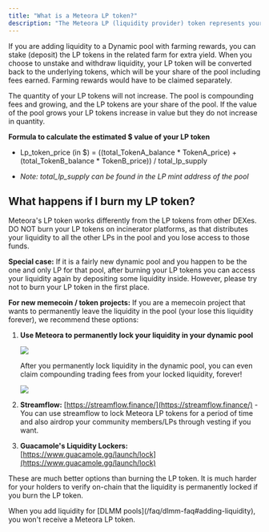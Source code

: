 ```yaml
---
title: "What is a Meteora LP token?"
description: "The Meteora LP (liquidity provider) token represents your share of the Dynamic pool after you have deposited liquidity. Every time you deposit liquidity into a Dynamic pool, you will receive an LP token. When you withdraw liquidity later, your LP token will be converted back to the underlying tokens, which will be your share of the pool including fees earned."
---
```


If you are adding liquidity to a Dynamic pool with farming rewards, you can stake (deposit) the LP tokens in the related farm for extra yield. When you choose to unstake and withdraw liquidity, your LP token will be converted back to the underlying tokens, which will be your share of the pool including fees earned. Farming rewards would have to be claimed separately.

The quantity of your LP tokens will not increase. The pool is compounding fees and growing, and the LP tokens are your share of the pool. If the value of the pool grows your LP tokens increase in value but they do not increase in quantity.

**Formula to calculate the estimated $ value of your LP token**

* Lp\_token\_price (in $) = ((total\_TokenA\_balance \* TokenA\_price) + (total\_TokenB\_balance \* TokenB\_price)) / total\_lp\_supply

* *Note: total\_lp\_supply can be found in the LP mint address of the pool*

## **What happens if I burn my LP token?**

Meteora's LP token works differently from the LP tokens from other DEXes. DO NOT burn your LP tokens on incinerator platforms, as that distributes your liquidity to all the other LPs in the pool and you lose access to those funds.

**Special case:** If it is a fairly new dynamic pool and you happen to be the one and only LP for that pool, after burning your LP tokens you can access your liquidity again by depositing some liquidity inside. However, please try not to burn your LP token in the first place.

**For new memecoin / token projects:** If you are a memecoin project that wants to permanently leave the liquidity in the pool (your lose this liquidity forever), we recommend these options:

1. **Use Meteora to permanently lock your liquidity in your dynamic pool**

   <Frame>
      <img src="/images/faq/dynamic-amm-faq/faq-2.png" />
   </Frame>

   After you permanently lock liquidity in the dynamic pool, you can even claim compounding trading fees from your locked liquidity, forever!

   <Frame>
      <img src="/images/faq/dynamic-amm-faq/faq-4.png" />
   </Frame>

2. **Streamflow:** [https://streamflow.finance/](https://streamflow.finance/) - You can use streamflow to lock Meteora LP tokens for a period of time and also airdrop your community members/LPs through vesting if you want.

3. **Guacamole's Liquidity Lockers:** [https://www.guacamole.gg/launch/lock](https://www.guacamole.gg/launch/lock)

These are much better options than burning the LP token. It is much harder for your holders to verify on-chain that the liquidity is permanently locked if you burn the LP token.

<Info>
When you add liquidity for [DLMM pools](/faq/dlmm-faq#adding-liquidity), you won't receive a Meteora LP token.
</Info>
